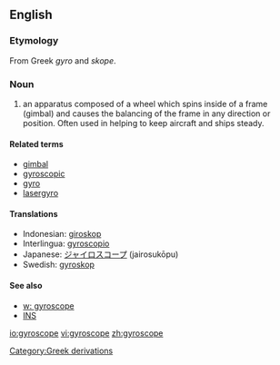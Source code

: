 ==English==
=== Etymology ===
From Greek ''gyro'' and ''skope''.

=== Noun ===
#an apparatus composed of a wheel which spins inside of a frame (gimbal) and causes the balancing of the frame in any direction or position. Often used in helping to keep aircraft and ships steady.

====Related terms====
*[[gimbal]]
*[[gyroscopic]]
*[[gyro]]
*[[lasergyro]]

==== Translations ====
*Indonesian: [[giroskop]]
*Interlingua: [[gyroscopio]]
*Japanese: [[ジャイロスコープ]] (jairosukōpu)
*Swedish: [[gyroskop]] {{n}}

==== See also====
*[[w: gyroscope]]
*[[INS]]

[[Category:Greek derivations]]

[[io:gyroscope]]
[[vi:gyroscope]]
[[zh:gyroscope]]
